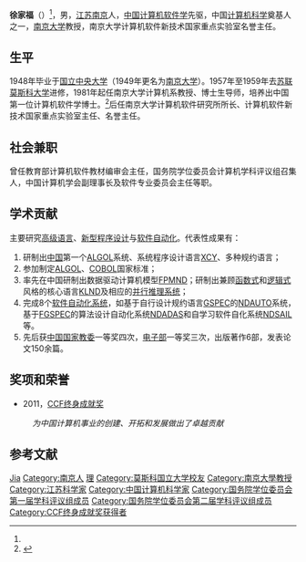 {{noteTA
|G1=教育與研究
|G2=IT
}}
{{Infobox_Scientist
| name = 徐家福
| image = 
| box_width = 
| image_width =  
| birth_date = 1924年12月 <ref name=NJUCS>{{cite web|url=http://cs.nju.edu.cn/teacher/show.aspx?id=1|title=南京大学计算机系徐家福|last1=|first1=|last2=|first2=|date=|quote=1924年12月出生|website=南京大学|publisher=南京大学计算机系|accessdate=2014年12月10日|deadurl=yes|archiveurl=https://web.archive.org/web/20141125053809/http://cs.nju.edu.cn/teacher/show.aspx?id=1|archivedate=2014年11月25日}}</ref>
| birth_place =  {{ROC-1912}}[[南京市|南京市]]
| death_date =  {{death date and age|2018|1|16|1924|12|0}} <ref name=CCCF>{{cite web |url=http://www.ccf.org.cn/c/2018-01-17/622416.shtml |title=徐家福先生逝世 |last1= |first1= |last2= |first2= |date= |quote= |website=中国计算机学会 |publisher=中国计算机学会 |accessdate=2018年1月17日 |archive-date=2019-05-27 |archive-url=https://web.archive.org/web/20190527004826/https://www.ccf.org.cn/c/2018-01-17/622416.shtml |dead-url=no }}</ref>
| death_place =  
| nationality =  {{PRC}}
| field = 计算机科学<br />计算机软件
| work_institution = [[南京大学|南京大学]]<br>
| alma_mater = [[國立中央大學_(南京)|中央大学]]（今[[南京大学|南京大学]]） (1948) <br>苏联[[莫斯科大学|莫斯科大学]] (1957 - 1959)
| doctoral_advisor = 
| academic_advisors = 舒拉布拉
| doctoral_students = 
| notable_students  = 
| known_for  = 中国计算机软件先驱 <ref>{{cite news|title = "中国软件先驱"徐家福|publisher = 《现代快报》|url = http://sci.ce.cn/yjjj/201008/23/t20100823_21748133.shtml|quote = 中国计算机软件先驱的徐家福教授|date = 2010年8月23日|access-date = 2014年12月11日|archive-url = https://web.archive.org/web/20160304132629/http://sci.ce.cn/yjjj/201008/23/t20100823_21748133.shtml|archive-date = 2016年3月4日|dead-url = yes}}</ref><br> 中国第一个ALGOL编译系统 <br>培养出中国第一位软件学博士 <ref name=CCF11 />
| influenced       = 
| awards           =  [[中国计算机学会|CCF]]终身成就奖 (2011)<ref name=CCF11>{{cite web|url=http://www.ccf.org.cn/sites/ccf/xhdtnry.jsp?contentId=2652108555012|title=CCF颁发2011 CCF终身成就奖|last1=|first1=|last2=|first2=|quote=研制出中国第一个ALGOL编译系统|date=2012年1月7日|website=中国计算机学会|publisher=中国计算机学会|accessdate=2014年12月10日|deadurl=yes|archiveurl=https://web.archive.org/web/20160203195544/http://www.ccf.org.cn/sites/ccf/xhdtnry.jsp?contentId=2652108555012|archivedate=2016年2月3日}}</ref>
| signature        =
| footnotes =
}}

'''徐家福'''（{{bd|1924年|12月|2018年|1月16日|catIdx=X徐}}）<ref name=NJUCS />，男，[[江苏|江苏]][[南京|南京]]人，[[中华人民共和国|中国]][[计算机软件学|计算机软件学]]先驱，中国[[计算机科学|计算机科学]]奠基人之一，[[南京大学|南京大学]]教授，南京大学计算机软件新技术国家重点实验室名誉主任。

== 生平 ==
1948年毕业于[[国立中央大学_(南京)|国立中央大学]]（1949年更名为[[南京大学|南京大学]]）。1957年至1959年去[[苏联|苏联]][[莫斯科大学|莫斯科大学]]进修，1981年起任南京大学计算机系教授、博士生导师，培养出中国第一位计算机软件学博士。<ref>{{cite news|title = 中国软件奠基人徐家福|publisher = 现代快报|url = http://www.chinanews.com/cul/2010/08-23/2484578.shtml|date = 2010-08-23|accessdate = 2011-02-21|archive-date = 2019-05-19|archive-url = https://web.archive.org/web/20190519055211/http://www.chinanews.com/cul/2010/08-23/2484578.shtml|dead-url = no}}</ref>后任南京大学计算机软件研究所所长、计算机软件新技术国家重点实验室主任、名誉主任。

== 社会兼职 ==
曾任教育部计算机软件教材编审会主任，国务院学位委员会计算机学科评议组召集人，中国计算机学会副理事长及软件专业委员会主任等职。

== 学术贡献 ==
主要研究[[高级语言|高级语言]]、[[新型程序设计|新型程序设计]]与[[软件自动化|软件自动化]]。代表性成果有：
#研制出[[中国|中国]]第一个[[ALGOL|ALGOL]]系统、系统程序设计语言[[XCY|XCY]]、多种规约语言；
#参加制定[[ALGOL|ALGOL]]、[[COBOL|COBOL]]国家标准；
#率先在中国研制出数据驱动计算机模型[[FPMND|FPMND]]；研制出兼顾[[函数式|函数式]]和[[逻辑式|逻辑式]]风格的核心语言[[KLND|KLND]]及相应的[[并行推理系统|并行推理系统]]；
#完成8个[[软件自动化系统|软件自动化系统]]，如基于自行设计规约语言[[GSPEC|GSPEC]]的[[NDAUTO|NDAUTO]]系统，基于[[FGSPEC|FGSPEC]]的算法设计自动化系统[[NDADAS|NDADAS]]和自学习软件自化系统[[NDSAIL|NDSAIL]]等。
#先后获[[中国|中国]][[国家教委|国家教委]]一等奖四次，[[中华人民共和国电子工业部|电子部]]一等奖三次，出版著作6部，发表论文150余篇。

== 奖项和荣誉 ==
* 2011，[[CCF终身成就奖|CCF终身成就奖]]
: ''为中国计算机事业的创建、开拓和发展做出了卓越贡献'' <ref>{{cite web|url=http://www.ccf.org.cn/sites/ccf/xhdtnry.jsp?contentId=2652108555012|title=CCF颁发2011 CCF终身成就奖|last1=|first1=|last2=|first2=|year=2012|website=|publisher=[[中国计算机学会|中国计算机学会]]|access-date=2016年2月3日|quote=徐家福教授为中国计算机事业的创建、开拓和发展做出了卓越贡献，中国计算机学会将“CCF终身成就奖”授予他，以表彰他的成就和贡献。|deadurl=yes|archiveurl=https://web.archive.org/web/20160203195544/http://www.ccf.org.cn/sites/ccf/xhdtnry.jsp?contentId=2652108555012|archivedate=2016年2月3日}}
</ref>

== 参考文献 ==
{{reflist}}

{{CCF终身成就奖获得者}}
{{国务院学位委员会第一届学科评议组/工学}}
{{国务院学位委员会第二届学科评议组/工学}}

{{Authority control}}

{{DEFAULTSORT:Xu}}
[[Category:徐姓|Jia]]
[[Category:南京人|Category:南京人]]
[[Category:國立中央大學大陸時期校友|理]]
[[Category:莫斯科国立大学校友|Category:莫斯科国立大学校友]]
[[Category:南京大學教授|Category:南京大學教授]]
[[Category:江苏科学家|Category:江苏科学家]]
[[Category:中国计算机科学家|Category:中国计算机科学家]]
[[Category:国务院学位委员会第一届学科评议组成员|Category:国务院学位委员会第一届学科评议组成员]]
[[Category:国务院学位委员会第二届学科评议组成员|Category:国务院学位委员会第二届学科评议组成员]]
[[Category:CCF终身成就奖获得者|Category:CCF终身成就奖获得者]]